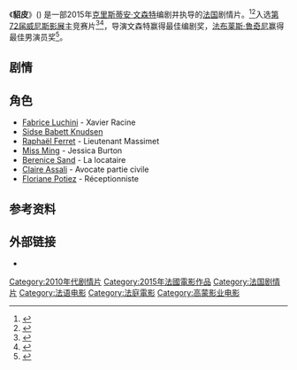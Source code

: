 {{Infobox film
| name           = Courted
| image          = Hermine-affiche.jpg
| caption        = 
| director       = [[Christian_Vincent|Christian Vincent]]
| producer       = Matthieu Tarot
| writer         = Christian Vincent
| starring       = [[Fabrice_Luchini|Fabrice Luchini]] <br>[[Sidse_Babett_Knudsen|Sidse Babett Knudsen]]
| music          = 
| cinematography = Laurent Dailland  
| editing        = Yves Deschamps 
| studio         = Albertine Productions <br> [[France_2_Cinéma|France 2 Cinéma]]<br>[[Gaumont_Film_Company|Gaumont]]
| distributor    = [[Gaumont_Distribution|Gaumont Distribution]]
| released       = {{Film date|2015|9|6|[[第72届威尼斯影展|威尼斯]]|2015|11|18|法国|df=yes}}
| runtime        = 98 分钟
| country        = 法国
| language       = 法语
| budget         = 
}}

《'''貂皮'''》({{lang-fr|'''L'Hermine'''}}) 是一部2015年[[克里斯蒂安·文森特|克里斯蒂安·文森特]]编剧并执导的[[法国|法国]]剧情片。<ref name="VarietyReview">{{cite web |url=http://variety.com/2015/film/reviews/venice-film-review-courted-1201587068/ |title=Venice Film Review: ‘Courted’ |accessdate=9 September 2015 |work=Variety |archive-date=2020-08-24 |archive-url=https://web.archive.org/web/20200824093934/https://variety.com/2015/film/reviews/venice-film-review-courted-1201587068/ |dead-url=no }}</ref><ref name="HWR">{{cite web |url=http://www.hollywoodreporter.com/review/courted-lhermine-venice-review-820749 |title='Courted' ('L'Hermine'): Venice Review |accessdate=9 September 2015 |work=Hollywood Reporter |archive-date=2021-01-28 |archive-url=https://web.archive.org/web/20210128063953/https://www.hollywoodreporter.com/review/courted-lhermine-venice-review-820749 |dead-url=no }}</ref>入选[[第72届威尼斯影展|第72届威尼斯影展]]主竞赛片<ref name="InComp">{{cite web|url=http://deadline.com/2015/07/venice-film-festival-lineup-2015-full-list-1201486791/|title=Venice Film Festival: Lido Lineup Builds Awards Season Buzz – Full List|accessdate=29 July 2015|work=Deadline|archive-date=2018-06-12|archive-url=https://web.archive.org/web/20180612164808/https://deadline.com/2015/07/venice-film-festival-lineup-2015-full-list-1201486791/|dead-url=no}}</ref><ref name="Variety">{{cite web|url=http://variety.com/2015/film/news/venice-fest-reveals-robust-lineup-featuring-hollywood-stars-and-international-auteurs-1201551960/|title=Venice Fest Reveals Robust Lineup Featuring Hollywood Stars and International Auteurs|accessdate=29 July 2015|work=Variety|archive-date=2017-06-25|archive-url=https://web.archive.org/web/20170625075544/http://variety.com/2015/film/news/venice-fest-reveals-robust-lineup-featuring-hollywood-stars-and-international-auteurs-1201551960/|dead-url=no}}</ref>，导演文森特赢得最佳编剧奖，[[法布莱斯·鲁奇尼|法布莱斯·鲁奇尼]]赢得最佳男演员奖<ref >{{cite web |url=http://ent.163.com/15/0913/05/B3CD32FI00031H2L.html |language= |title=《来自远方》爆冷夺金狮 《断背山》获奖十年后 |publisher=网易娱乐 |date=2015-09-13 |accessdate= |archive-date=2015-09-18 |archive-url=https://web.archive.org/web/20150918003246/http://ent.163.com/15/0913/05/B3CD32FI00031H2L.html |dead-url=no }}</ref>。

== 剧情 ==

==角色==
* [[Fabrice_Luchini|Fabrice Luchini]] - Xavier Racine
* [[Sidse_Babett_Knudsen|Sidse Babett Knudsen]]
* [[Raphaël_Ferret|Raphaël Ferret]] - Lieutenant Massimet
* [[Miss_Ming|Miss Ming]] - Jessica Burton
* [[Berenice_Sand|Berenice Sand]] - La locataire
* [[Claire_Assali|Claire Assali]] - Avocate partie civile
* [[Floriane_Potiez|Floriane Potiez]] - Réceptionniste

==参考资料==
{{reflist}}

==外部链接==
* {{IMDb title|4216908|Courted}}

{{DEFAULTSORT:Courted}}
[[Category:2010年代剧情片|Category:2010年代剧情片]]
[[Category:2015年法國電影作品|Category:2015年法國電影作品]]
[[Category:法国剧情片|Category:法国剧情片]]
[[Category:法语电影|Category:法语电影]]
[[Category:法庭電影|Category:法庭電影]]
[[Category:高蒙影业电影|Category:高蒙影业电影]]